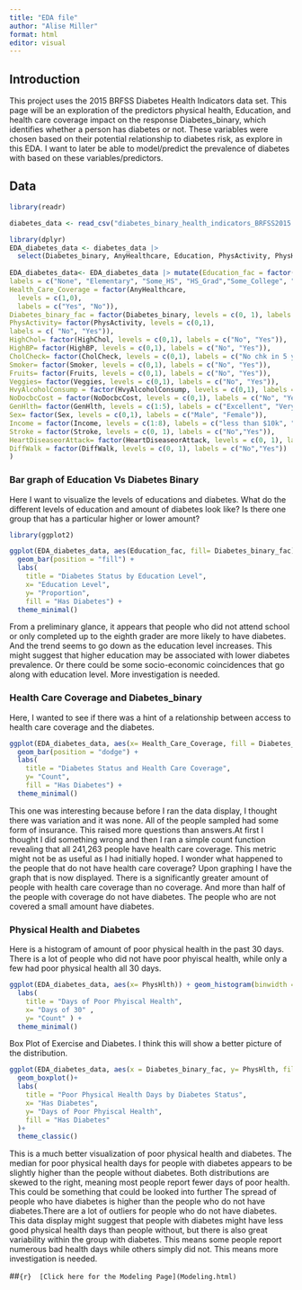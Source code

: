 ```yaml
---
title: "EDA file"
author: "Alise Miller"
format: html
editor: visual
---
```


## Introduction

This project uses the 2015 BRFSS Diabetes Health Indicators data set. This page will be an exploration of the predictors physical health, Education, and health care coverage impact on the response Diabetes_binary, which identifies whether a person has diabetes or not. These variables were chosen based on their potential relationship to diabetes risk, as explore in this EDA. I want to later be able to model/predict the prevalence of diabetes with based on these variables/predictors.

## Data

```r
library(readr)

diabetes_data <- read_csv("diabetes_binary_health_indicators_BRFSS2015.csv")
```

```r
library(dplyr)
EDA_diabetes_data <- diabetes_data |>
  select(Diabetes_binary, AnyHealthcare, Education, PhysActivity, PhysHlth, HighBP, HighChol,CholCheck,Smoker,Stroke, HeartDiseaseorAttack, Fruits, Veggies, HvyAlcoholConsump, NoDocbcCost, GenHlth, Sex, Income, BMI, MentHlth, DiffWalk)
  
EDA_diabetes_data<- EDA_diabetes_data |> mutate(Education_fac = factor(Education, levels = 1:6, 
labels = c("None", "Elementary", "Some_HS", "HS_Grad","Some_College", "College_Grad")),
Health_Care_Coverage = factor(AnyHealthcare,
  levels = c(1,0),
  labels = c("Yes", "No")),
Diabetes_binary_fac = factor(Diabetes_binary, levels = c(0, 1), labels = c("No", "Yes")),
PhysActivity= factor(PhysActivity, levels = c(0,1),
labels = c( "No", "Yes")),
HighChol= factor(HighChol, levels = c(0,1), labels = c("No", "Yes")),
HighBP= factor(HighBP, levels = c(0,1), labels = c("No", "Yes")),
CholCheck= factor(CholCheck, levels = c(0,1), labels = c("No chk in 5 yrs", "Yes chk in 5 yrs")),
Smoker= factor(Smoker, levels = c(0,1), labels = c("No", "Yes")),
Fruits= factor(Fruits, levels = c(0,1), labels = c("No", "Yes")),
Veggies= factor(Veggies, levels = c(0,1), labels = c("No", "Yes")),
HvyAlcoholConsump = factor(HvyAlcoholConsump, levels = c(0,1), labels = c("No", "Yes")),
NoDocbcCost = factor(NoDocbcCost, levels = c(0,1), labels = c("No", "Yes")),
GenHlth= factor(GenHlth, levels = c(1:5), labels = c("Excellent", "Very Good", "Good", "Fair", "Poor")), 
Sex= factor(Sex, levels = c(0,1), labels = c("Male", "Female")),
Income = factor(Income, levels = c(1:8), labels = c("less than $10k", "$10k-$15k", "$15k-$20K", "$20K-$25K", "$25K-$35K","$35K-$50K", "$50K-$75K", "$75k or more")), 
Stroke = factor(Stroke, levels = c(0, 1), labels = c("No","Yes")),
HeartDiseaseorAttack= factor(HeartDiseaseorAttack, levels = c(0, 1), labels = c("No","Yes")),
DiffWalk = factor(DiffWalk, levels = c(0, 1), labels = c("No","Yes"))
)
```

### Bar graph of Education Vs Diabetes Binary

Here I want to visualize the levels of educations and diabetes. What do the different levels of education and amount of diabetes look like? Is there one group that has a particular higher or lower amount?

```r
library(ggplot2)

ggplot(EDA_diabetes_data, aes(Education_fac, fill= Diabetes_binary_fac))+
  geom_bar(position = "fill") +
  labs(
    title = "Diabetes Status by Education Level",
    x= "Education Level",
    y= "Proportion", 
    fill = "Has Diabetes") +
  theme_minimal()
```

From a preliminary glance, it appears that people who did not attend school or only completed up to the eighth grader are more likely to have diabetes. And the trend seems to go down as the education level increases. This might suggest that higher education may be associated with lower diabetes prevalence. Or there could be some socio-economic coincidences that go along with education level. More investigation is needed.

### Health Care Coverage and Diabetes_binary

Here, I wanted to see if there was a hint of a relationship between access to health care coverage and the diabetes.

```r
ggplot(EDA_diabetes_data, aes(x= Health_Care_Coverage, fill = Diabetes_binary_fac)) + 
  geom_bar(position = "dodge") +
  labs(
    title = "Diabetes Status and Health Care Coverage",
    y= "Count", 
    fill = "Has Diabetes") +
  theme_minimal()
```

This one was interesting because before I ran the data display, I thought there was variation and it was none. All of the people sampled had some form of insurance. This raised more questions than answers.At first I thought I did something wrong and then I ran a simple count function revealing that all 241,263 people have health care coverage. This metric might not be as useful as I had initially hoped. I wonder what happened to the people that do not have health care coverage? Upon graphing I have the graph that is now displayed. There is a significantly greater amount of people with health care coverage than no coverage. And more than half of the people with coverage do not have diabetes. The people who are not covered a small amount have diabetes. 

### Physical Health and Diabetes

Here is a histogram of amount of poor physical health in the past 30 days. There is a lot of people who did not have poor phyiscal health, while only a few had poor physical health all 30 days.

```r
ggplot(EDA_diabetes_data, aes(x= PhysHlth)) + geom_histogram(binwidth = 2, fill = "blue", color = "white") + 
  labs(
    title = "Days of Poor Phyiscal Health",
    x= "Days of 30" ,
    y= "Count" ) +
  theme_minimal()
```

Box Plot of Exercise and Diabetes. I think this will show a better picture of the distribution.

```r
ggplot(EDA_diabetes_data, aes(x = Diabetes_binary_fac, y= PhysHlth, fill = Diabetes_binary_fac)) +
  geom_boxplot()+
  labs(
    title = "Poor Physical Health Days by Diabetes Status", 
    x= "Has Diabetes", 
    y= "Days of Poor Phyiscal Health",
    fill = "Has Diabetes"
  )+
  theme_classic()
```

This is a much better visualization of poor physical health and diabetes. The median for poor physical health days for people with diabetes appears to be slightly higher than the people without diabetes. Both distributions are skewed to the right, meaning most people report fewer days of poor health. This could be something that could be looked into further The spread of people who have diabetes is higher than the people who do not have diabetes.There are a lot of outliers for people who do not have diabetes. This data display might suggest that people with diabetes might have less good physical health days than people without, but there is also great variability within the group with diabetes. This means some people report numerous bad health days while others simply did not. This means more investigation is needed.

##```{r}
 [Click here for the Modeling Page](Modeling.html)
```
